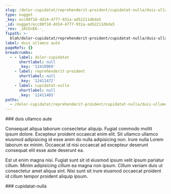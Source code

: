 ```yaml
---
slug: /dolor-cupidatat/reprehenderit-proident/cupidatat-nulla/duis-ullamco-aute
type: nugget
_key: ecc00f18-dd14-4777-931a-ad52211dbda5
_id: nugget/ecc00f18-dd14-4777-931a-ad52211dbda5
_rev: _iKCEnEK--_
fspath: >-
  blah/dolor-cupidatat/reprehenderit-proident/cupidatat-nulla/duis-ullamco-aute.md
label: duis ullamco aute
pageRefs: {}
breadcrumbs:
  - - label: dolor-cupidatat
      shortlabel: null
      _key: '12410969'
    - label: reprehenderit-proident
      shortlabel: null
      _key: '12411472'
    - label: cupidatat-nulla
      shortlabel: null
      _key: '12411485'
paths:
  - /dolor-cupidatat/reprehenderit-proident/cupidatat-nulla/duis-ullamco-aute
---
```


<NuggetArea>
<Nugget slug="/dolor-cupidatat/reprehenderit-proident/cupidatat-nulla/duis-ullamco-aute" type="nugget" _key="ecc00f18-dd14-4777-931a-ad52211dbda5" _id="nugget/ecc00f18-dd14-4777-931a-ad52211dbda5" _rev="_iKCEnEK--_" fspath="blah/dolor-cupidatat/reprehenderit-proident/cupidatat-nulla/duis-ullamco-aute.md" label="duis ullamco aute" paths="/dolor-cupidatat/reprehenderit-proident/cupidatat-nulla/duis-ullamco-aute">
<NuggetBody>
### duis ullamco aute

Consequat aliqua laborum consectetur aliquip. Fugiat commodo mollit ipsum dolore. Excepteur proident occaecat enim elit. Sit ullamco ullamco eiusmod adipisicing id esse anim do nulla adipisicing non. Irure nulla Lorem laborum ex minim. Occaecat id nisi occaecat ad excepteur deserunt consequat elit esse aute deserunt ea.

Est ut enim magna nisi. Fugiat sunt sit id eiusmod ipsum velit ipsum pariatur cillum. Minim adipisicing cillum ea magna non ipsum. Cillum veniam duis ut consectetur amet aliqua sint. Nisi sunt sit irure eiusmod occaecat proident id cillum tempor proident aliquip ipsum.

</NuggetBody>
<Breadcrumbs>
<Crumbs>
<Crumb _key="12410969" label="dolor-cupidatat" /><Crumb _key="12411472" label="reprehenderit-proident" /><Crumb _key="12411485" label="cupidatat-nulla" />
</Crumbs>
</Breadcrumbs>
</Nugget>

<NuggetsInbound>
</NuggetsInbound>
<NuggetsOutbound>
</NuggetsOutbound>
</NuggetArea>
<PassagesInbound>
<Passage direction="inbound" type="passage" _key="12411485" _id="passage/12411485" _rev="_iKCEnEK---" label="cupidatat-nulla" passage="cupidatat-nulla" fspath="blah/dolor-cupidatat/reprehenderit-proident/cupidatat-nulla" paths="/dolor-cupidatat/reprehenderit-proident/cupidatat-nulla" slug="/dolor-cupidatat/reprehenderit-proident/cupidatat-nulla">
<NuggetBody>
### cupidatat-nulla

</NuggetBody>
<Breadcrumbs>
<Crumbs>
<Crumb _key="12410969" label="dolor-cupidatat" /><Crumb _key="12411472" label="reprehenderit-proident" />
</Crumbs>
</Breadcrumbs>
</Passage>

</PassagesInbound>
<PassagesOutbound>
</PassagesOutbound>